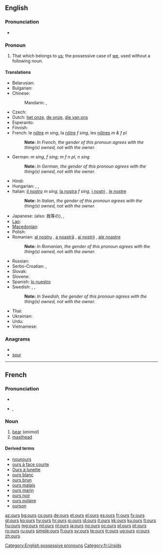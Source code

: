 ==English==

===Pronunciation===
* {{audio|en-us-ours.ogg|Audio (US)}}
*: {{rhymes|aʊə(r)z}}

===Pronoun===
{{en-pron|desc=possessive pronoun}}

# That which belongs to [[us]]; the possessive case of [[we]], used without a following noun.

====Translations====
{{trans-top|that which belongs to us}}
* Belarusian: {{t-|be|наш|tr=naš|xs=Belarusian}}
* Bulgarian: {{t-|bg|наш|tr=naš}}
* Chinese:
*: Mandarin: {{t-|cmn|我們|alt=我們的|sc=Hani}},  {{t-|cmn|我们|alt=我们的|tr=wǒmen-de|sc=Hani}}
* Czech: {{t+|cs|náš|m}}
* Dutch: [[het onze]], [[de onze]], [[die van ons]]
* Esperanto: {{t-|eo|la nia|xs=Esperanto}}
* Finnish: {{t+|fi|meidän}}
* French: le [[nôtre]] ''m sing'', la [[nôtre]] ''f sing'', les [[nôtres]] ''m & f pl''
*: '''Note: ''' ''In French, the gender of this pronoun agrees with the thing(s) owned, not with the owner.''
* German: {{t-|de|unserer}} ''m sing'', {{t+|de|unsere}} ''f sing; m f n pl'', {{t+|de|unseres}} ''n sing''
*: '''Note: ''' ''In German, the gender of this pronoun agrees with the thing(s) owned, not with the owner.''
* Hindi: {{t-|hi|हमारा|tr=hamārā|xs=Hindi}}
* Hungarian: {{t+|hu|mienk}},  {{t+|hu|miénk}},  {{t-|hu|mieink}}
* Italian: [[il nostro]] ''m sing'', [[la nostra]] ''f sing'', [[i nostri]] {{m|p}}, [[le nostre]] {{f|p}}
*: '''Note: ''' ''In Italian, the gender of this pronoun agrees with the thing(s) owned, not with the owner.''
{{trans-mid}}
* Japanese: {{t-|ja|私たち|alt=私たちの|tr=わたしたちの, watashitachi-no}} (also: 我等の),  {{t-|ja|我ら|alt=我らの|tr=われらの, warera-no}},  {{t-|ja|我々|alt=我々の|tr=われわれの, wareware-no}}
* [[Lao]]: {{t-|lo|ຂອງພວກເຮົາ|tr=khööng phöök-hao|sc=Laoo|xs=Lao}}
* [[Macedonian]]: {{t-|mk|наш|tr=naš}}
* Polish: {{t+|pl|nasz|m|s}}
* Romanian: [[al nostru]] {{m}}, [[a noastră]] {{f}}, [[ai noştrii]] {{m|p}}, [[ale noastre]] {{f|p}}
*: '''Note: ''' ''In Romanian, the gender of this pronoun agrees with the thing(s) owned, not with the owner.''
* Russian: {{t+|ru|наш|tr=naš}}
* Serbo-Croatian: {{t|sh|наш|sc=Cyrl|xs=Serbo-Croatian}},  {{t|sh|naš|xs=Serbo-Croatian}}
* Slovak: {{t-|sk|náš}}
* Slovene: {{t+|sl|naš|m|s}}
* Spanish: [[lo nuestro]]
* Swedish: {{t+|sv|vår|c|s}}, {{t+|sv|vårt|n|s}}, {{t+|sv|våra|p}}
*: '''Note: ''' ''In Swedish, the gender of this pronoun agrees with the thing(s) owned, not with the owner.''
* Thai: {{t|th|ของเรา|tr=kŏng rao}}
* Ukrainian: {{t-|uk|наш|tr=naš|xs=Ukrainian}}
* Urdu: {{t|ur|ہمارا|tr=hamārā|xs=Urdu}}
* Vietnamese: {{t|vi|của chúng tôi|xs=Vietnamese}}
{{trans-bottom}}

===Anagrams===
* {{alphagram|orsu}}
* [[sour#English|sour]]

[[Category:English possessive pronouns]]

----

==French==

===Pronunciation===
* {{audio|Fr-ours.ogg|audio}}
* {{IPA|/uʁs/|lang=fr}}, {{SAMPA|/uRs/}}

===Noun===
{{fr-noun|m|plural=ours|othergender=ourse}}

# [[bear]] (''animal'')
# [[masthead]] {{gloss|list of a newspaper's main staff}}

====Derived terms====
* [[nounours]]
* [[ours à face courte]]
* [[Ours à lunette]]
* [[ours blanc]]
* [[ours brun]]
* [[ours malais]]
* [[ours marin]]
* [[ours noir]]
* [[ours polaire]]
* [[ourson]]

[[Category:fr:Ursids]]

[[az:ours]]
[[bg:ours]]
[[cs:ours]]
[[de:ours]]
[[et:ours]]
[[el:ours]]
[[es:ours]]
[[fr:ours]]
[[fy:ours]]
[[gl:ours]]
[[ko:ours]]
[[hy:ours]]
[[hr:ours]]
[[io:ours]]
[[id:ours]]
[[it:ours]]
[[kk:ours]]
[[ku:ours]]
[[lt:ours]]
[[hu:ours]]
[[mg:ours]]
[[ml:ours]]
[[nl:ours]]
[[ja:ours]]
[[no:ours]]
[[oc:ours]]
[[pl:ours]]
[[pt:ours]]
[[ro:ours]]
[[ru:ours]]
[[simple:ours]]
[[fi:ours]]
[[sv:ours]]
[[te:ours]]
[[tr:ours]]
[[ug:ours]]
[[vi:ours]]
[[zh:ours]]